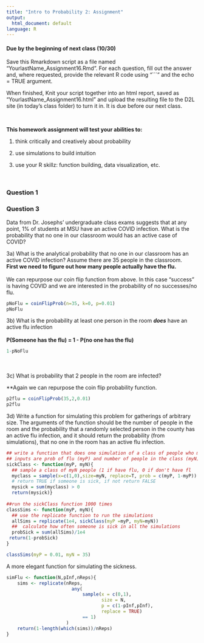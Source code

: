 ```yaml
---
title: "Intro to Probability 2: Assignment"
output:
  html_document: default
language: R
---
```


<!-- To render the assignment in Rmarkdown, enter the command below in the R console -->
<!-- rmarkdown::render("Class_16_Assignment.Rmd") -->

#### Due by the beginning of next class (10/30)

Save this Rmarkdown script as a file named “YourlastName_Assignment16.Rmd”. 
For each question, fill out the answer and, where requested, 
provide the relevant R code using "```" and the echo = TRUE argument.

When finished, Knit your script together into an html report, 
saved as “YourlastName_Assignment16.html” and upload the 
resulting file to the D2L site (in today’s class folder) to turn it in. 
It is due before our next class.

\

**This homework assignment will test your abilities to:**

1. think critically and creatively about probability

2. use simulations to build intuition

3. use your R skillz: function building, data visualization, etc.

\

### Question 1

### Question 3

Data from Dr. Josephs' undergraduate class exams suggests that at any point, 
1% of students at MSU have an active COVID infection.
What is the probability that no one in our classroom would has an active case of COVID?

3a) What is the analytical probability that no one in our classroom 
has an active COVID infection? Assume there are 35 people in the classroom.
\
**First we need to figure out how many people actually have the flu.**\
\
We can repurpose our coin flip function from above. In this case "success" is having COVID and we are interested in the probability of no successes/no flu.\
```r
pNoFlu = coinFlipProb(n=35, k=0, p=0.01)
pNoFlu
```

3b) What is the probability at least one person in the room **_does_** have an active 
flu infection\
\
**P(Someone has the flu) = 1 - P(no one has the flu)**
```r
1-pNoFlu
```
\
\
3c) What is probability that 2 people in the room are infected?

**Again we can repurpose the coin flip probability function.

```r
p2flu = coinFlipProb(35,2,0.01)
p2flu
```



3d) Write a function for simulating this problem for gatherings of arbitrary size.
The arguments of the function should be the number of people in the room 
and the probability that a randomly selected person in the county has an active flu infection,
and it should return the probability (from simulations), 
that no one in the room has an active flu infection.

```r

## write a function that does one simulation of a class of people who may or may not have the flu
## inputs are prob of flu (myP) and number of people in the class (myN)
sickClass <- function(myP, myN){
  ## sample a class of myN people (1 if have flu, 0 if don't have fl
  myclass = sample(x=c(1,0),size=myN, replace=T, prob = c(myP, 1-myP))
  # return TRUE if someone is sick, if not return FALSE
  mysick = sum(myclass) > 0 
  return(mysick)}
  
##run the sickClass function 1000 times
classSims <- function(myP, myN){
  ## use the replicate function to run the simulations
  allSims = replicate(1e4, sickClass(myP =myP, myN=myN))
  ##  calculate how often someone is sick in all the simulations
  probSick = sum(allSims)/1e4
 return(1-probSick) 
}

classSims(myP = 0.01, myN = 35)

```

A more elegant function for simulating the sickness.
```r
simFlu <- function(N,pInf,nReps){
	sims <- replicate(nReps,
						any(
							sample(x = c(0,1),
								   size = N,
								   p = c(1-pInf,pInf),
								   replace = TRUE)
							== 1)
					  )
	return(1-length(which(sims))/nReps)
}

```